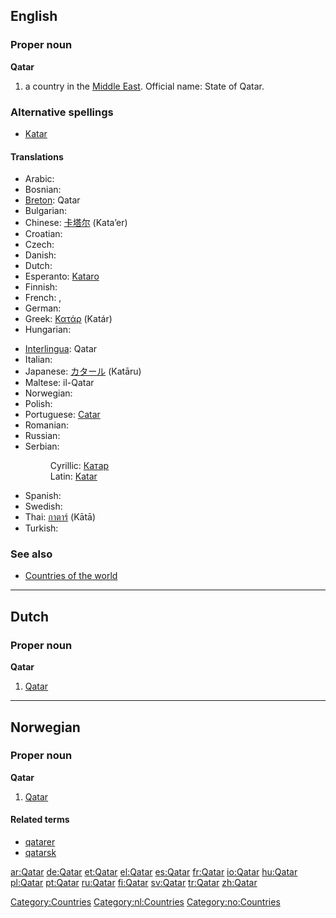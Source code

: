 ==English==
{{wikipedia}}

===Proper noun===
'''Qatar'''

# a country in the [[Middle East]]. Official name: State of Qatar.

===Alternative spellings===
*[[Katar]]

====Translations====
{{rfc-level|Translations at L4+ not in L3 POS section}}
{{top}}
*Arabic: {{ARchar|[[قطر]]}} {{IPAchar|(qáʈar)}}
*Bosnian: {{t-|bs|Katar|m}}
*[[Breton]]: Qatar
* Bulgarian: {{t+|bg|Катар|m|tr=Katar|sc=Cyrl}}
*Chinese: [[卡塔尔]] (Kata’er)
*Croatian: {{t-|hr|Katar|m}}
* Czech: {{t-|cs|Katar}}
* Danish: {{t-|da|Qatar}}
* Dutch: {{t-|nl|Qatar}}
*Esperanto: [[Kataro]]
* Finnish: {{t+|fi|Qatar}}
* French: {{t+|fr|Qatar|m}}, {{t+|fr|Katar|m}}
* German: {{t+|de|Katar}}
*Greek: [[Κατάρ]] (Katár) {{n}}
* Hungarian: {{t+|hu|Katar}}
{{mid}}
*[[Interlingua]]: Qatar
* Italian: {{t-|it|Qatar|m}}
*Japanese: [[カタール]] (Katāru)
*Maltese: il-Qatar
* Norwegian: {{t-|no|Qatar}}
* Polish: {{t+|pl|Katar}}
*Portuguese: [[Catar]]
* Romanian: {{t-|ro|Qatar|n}}
* Russian: {{t+|ru|Катар|m|tr=Kátar|sc=Cyrl}}
*Serbian:
*:Cyrillic: [[Катар#Serbian|Катар]] {{m}}
*:Latin: [[Katar#Serbian|Katar]] {{m}}
* Spanish: {{t+|es|Qatar|m}}
* Swedish: {{t+|sv|Qatar}}
*Thai: [[กาตาร์]] (Kātā)
* Turkish: {{t+|tr|Katar}}
{{bottom}}

===See also===
*[[Countries of the world]]

[[Category:Countries]]

----

==Dutch==

===Proper noun===
'''Qatar''' {{n}}

# [[#English|Qatar]]

[[Category:nl:Countries]]

----

==Norwegian==

===Proper noun===
'''Qatar'''

# [[#English|Qatar]]

====Related terms====
*[[qatarer]]
*[[qatarsk]]

[[Category:no:Countries]]

[[ar:Qatar]]
[[de:Qatar]]
[[et:Qatar]]
[[el:Qatar]]
[[es:Qatar]]
[[fr:Qatar]]
[[io:Qatar]]
[[hu:Qatar]]
[[pl:Qatar]]
[[pt:Qatar]]
[[ru:Qatar]]
[[fi:Qatar]]
[[sv:Qatar]]
[[tr:Qatar]]
[[zh:Qatar]]